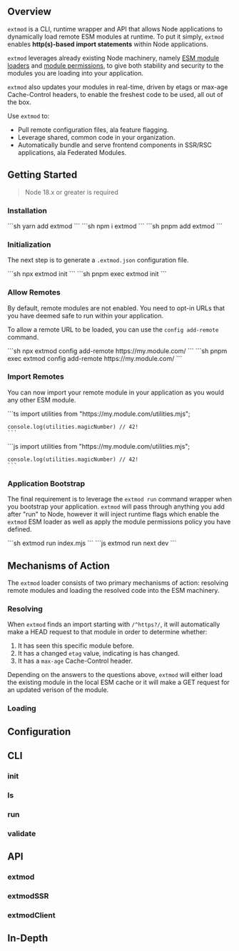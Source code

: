 ## Overview

`extmod` is a CLI, runtime wrapper and API that allows Node applications to dynamically load remote ESM modules at runtime. To put it simply, `extmod`
enables **http(s)-based import statements** within Node applications.

`extmod` leverages already existing Node machinery, namely [ESM module loaders](https://nodejs.org/api/module.html#customization-hooks) and [module permissions](https://nodejs.org/api/permissions.html#module-based-permissions), to give both stability and security to the modules
you are loading into your application.

`extmod` also updates your modules in real-time, driven by etags or max-age Cache-Control headers, to enable the freshest code to be used, all out of the box.

Use `extmod` to:

* Pull remote configuration files, ala feature flagging.
* Leverage shared, common code in your organization.
* Automatically bundle and serve frontend components in SSR/RSC applications, ala Federated Modules.

## Getting Started

> Node 18.x or greater is required

### Installation

<Group>
  <GroupItem label="yarn">
    ```sh 
      yarn add extmod 
    ```
  </GroupItem>
  <GroupItem label="npm">
    ```sh 
      npm i extmod 
    ```
  </GroupItem>
  <GroupItem label="pnpm">
    ```sh 
      pnpm add extmod 
    ```
  </GroupItem>
</Group>

### Initialization

The next step is to generate a `.extmod.json` configuration file.

<Group>
  <GroupItem label="npm">
    ```sh 
      npx extmod init
    ```
  </GroupItem>
  <GroupItem label="pnpm">
    ```sh 
      pnpm exec extmod init
    ```
  </GroupItem>
</Group>

### Allow Remotes

By default, remote modules are not enabled. You need to opt-in URLs that you have deemed safe to run within your application.

To allow a remote URL to be loaded, you can use the `config add-remote` command.

<Group>
  <GroupItem label="npm">
    ```sh 
      npx extmod config add-remote https://my.module.com/
    ```
  </GroupItem>
  <GroupItem label="pnpm">
    ```sh 
      pnpm exec extmod config add-remote https://my.module.com/
    ```
  </GroupItem>
</Group>

### Import Remotes

You can now import your remote module in your application as you would any other ESM module.

<Group>
  <GroupItem label="typescript">
    ```ts 
    import utilities from "https://my.module.com/utilities.mjs";

    console.log(utilities.magicNumber) // 42!
    ```
  </GroupItem>
  <GroupItem label="javascript">
    ```js 
    import utilities from "https://my.module.com/utilities.mjs";

    console.log(utilities.magicNumber) // 42!
    ```
  </GroupItem>
</Group>

### Application Bootstrap

The final requirement is to leverage the `extmod run` command wrapper when you bootstrap your application.
`extmod` will pass through anything you add after "run" to Node, however it will inject runtime flags which enable
the `extmod` ESM loader as well as apply the module permissions policy you have defined.

<Group>
  <GroupItem label="node.js">
    ```sh 
    extmod run index.mjs
    ```
  </GroupItem>
  <GroupItem label="next.js">
    ```js 
    extmod run next dev
    ```
  </GroupItem>
</Group>

## Mechanisms of Action

The `extmod` loader consists of two primary mechanisms of action: resolving remote modules and loading the resolved code
into the ESM machinery.

### Resolving

When `extmod` finds an import starting with `/^https?/`, it will automatically make a HEAD request to that
module in order to determine whether:

1. It has seen this specific module before.
2. It has a changed `etag` value, indicating is has changed.
3. It has a `max-age` Cache-Control header.

Depending on the answers to the questions above, `extmod` will either load the existing module in the local ESM
cache or it will make a GET request for an updated verison of the module.

### Loading

## Configuration

## CLI

### init

### ls

### run

### validate

## API

### extmod

### extmodSSR

### extmodClient

## In-Depth
